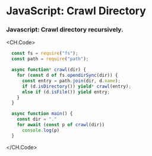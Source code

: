 # JavaScript: Crawl Directory

### Javascript: Crawl directory recursively.

<CH.Code>
  ```javascript copy-to-clipboard.js
    const fs = require("fs");
    const path = require("path");

    async function* crawl(dir) {
      for (const d of fs.opendirSync(dir)) {
        const entry = path.join(dir, d.name);
        if (d.isDirectory()) yield* crawl(entry);
        else if (d.isFile()) yield entry;
      }
    }

    async function main() {
      const dir = "."
      for await (const p of crawl(dir))
        console.log(p)
    }
  ```
</CH.Code>
